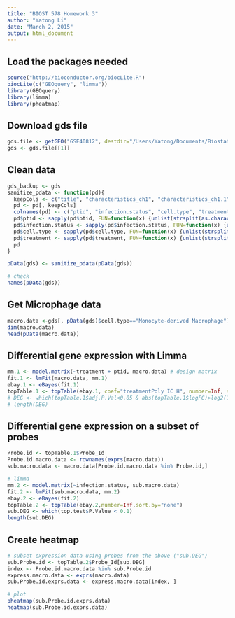 ```yaml
---
title: "BIOST 578 Homework 3"
author: "Yatong Li"
date: "March 2, 2015"
output: html_document
---
```


## Load the packages needed

```r
source("http://bioconductor.org/biocLite.R")
biocLite(c("GEOquery", "limma"))
library(GEOquery)
library(limma)
library(pheatmap)
```

## Download gds file

```r
gds.file <- getGEO("GSE40812", destdir="/Users/Yatong/Documents/Biostat-578-homework/HW3_yatong_li")
gds <- gds.file[[1]]
```

## Clean data

```r
gds_backup <- gds
sanitize_pdata <- function(pd){
  keepCols <- c("title", "characteristics_ch1", "characteristics_ch1.1", "characteristics_ch1.2")
  pd <- pd[, keepCols]
  colnames(pd) <- c("ptid", "infection.status", "cell.type", "treatment")
  pd$ptid <- sapply(pd$ptid, FUN=function(x) {unlist(strsplit(as.character(x), "_"))[2]})
  pd$infection.status <- sapply(pd$infection.status, FUN=function(x) {unlist(strsplit(as.character(x), ": "))[2]})
  pd$cell.type <- sapply(pd$cell.type, FUN=function(x) {unlist(strsplit(as.character(x), ": "))[2]})
  pd$treatment <- sapply(pd$treatment, FUN=function(x) {unlist(strsplit(as.character(x), ": "))[2]})
  pd
}

pData(gds) <- sanitize_pdata(pData(gds))

# check
names(pData(gds))
```

## Get Microphage data
```r
macro.data <-gds[, pData(gds)$cell.type=="Monocyte-derived Macrophage"]
dim(macro.data)
head(pData(macro.data))
```

## Differential gene expression with Limma
```r
mm.1 <- model.matrix(~treatment + ptid, macro.data) # design matrix
fit.1 <- lmFit(macro.data, mm.1)
ebay.1 <- eBayes(fit.1)
topTable.1 <- topTable(ebay.1, coef="treatmentPoly IC H", number=Inf, sort.by="none")
# DEG <- which(topTable.1$adj.P.Val<0.05 & abs(topTable.1$logFC)>log2(1.5))
# length(DEG)
```


## Differential gene expression on a subset of probes
```r
Probe.id <- topTable.1$Probe_Id
Probe.id.macro.data <- rownames(exprs(macro.data))
sub.macro.data <- macro.data[Probe.id.macro.data %in% Probe.id,]

# limma
mm.2 <- model.matrix(~infection.status, sub.macro.data)
fit.2 <- lmFit(sub.macro.data, mm.2)
ebay.2 <- eBayes(fit.2)
topTable.2 <- topTable(ebay.2,number=Inf,sort.by="none")
sub.DEG <- which(top.test$P.Value < 0.1)
length(sub.DEG)
```

## Create heatmap
```r
# subset expression data using probes from the above ("sub.DEG")
sub.Probe.id <- topTable.2$Probe_Id[sub.DEG]
index <- Probe.id.macro.data %in% sub.Probe.id
express.macro.data <- exprs(macro.data)
sub.Probe.id.exprs.data <- express.macro.data[index, ]

# plot
pheatmap(sub.Probe.id.exprs.data)
heatmap(sub.Probe.id.exprs.data)
```